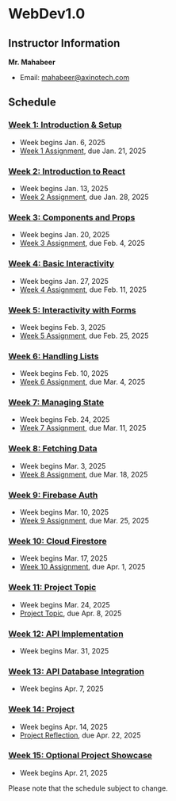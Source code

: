 # WebDev1.0

## Instructor Information

**Mr. Mahabeer**

- Email: [mahabeer@axinotech.com](mailto:mahabeer@axinotech.com)

## Schedule

### [Week 1: Introduction & Setup](/week-1)

- Week begins Jan. 6, 2025
- [Week 1 Assignment](/week-1/assignment), due Jan. 21, 2025

### [Week 2: Introduction to React](/week-2)

- Week begins Jan. 13, 2025
- [Week 2 Assignment](/week-2/assignment), due Jan. 28, 2025

### [Week 3: Components and Props](/week-3)

- Week begins Jan. 20, 2025
- [Week 3 Assignment](/week-3/assignment), due Feb. 4, 2025

### [Week 4: Basic Interactivity](/week-4)

- Week begins Jan. 27, 2025
- [Week 4 Assignment](/week-4/assignment), due Feb. 11, 2025

### [Week 5: Interactivity with Forms](/week-5)

- Week begins Feb. 3, 2025
- [Week 5 Assignment](/week-5/assignment), due Feb. 25, 2025

### [Week 6: Handling Lists](/week-6)

- Week begins Feb. 10, 2025
- [Week 6 Assignment](/week-6/assignment), due Mar. 4, 2025

### [Week 7: Managing State](/week-7)

- Week begins Feb. 24, 2025
- [Week 7 Assignment](/week-7/assignment), due Mar. 11, 2025

### [Week 8: Fetching Data](/week-8)

- Week begins Mar. 3, 2025
- [Week 8 Assignment](/week-8/assignment), due Mar. 18, 2025

### [Week 9: Firebase Auth](/week-9)

- Week begins Mar. 10, 2025
- [Week 9 Assignment](/week-9/assignment), due Mar. 25, 2025

### [Week 10: Cloud Firestore](/week-10)

- Week begins Mar. 17, 2025
- [Week 10 Assignment](/week-10/assignment), due Apr. 1, 2025

### [Week 11: Project Topic](/week-11)

- Week begins Mar. 24, 2025
- [Project Topic](/week-11/project), due Apr. 8, 2025

### [Week 12: API Implementation](/week-12)

- Week begins Mar. 31, 2025

### [Week 13: API Database Integration](/week-13)

- Week begins Apr. 7, 2025

### [Week 14: Project](/week-14)

- Week begins Apr. 14, 2025
- [Project Reflection](/week-14#project-phase-3-reflection), due Apr. 22, 2025

### [Week 15: Optional Project Showcase](/week-15)

- Week begins Apr. 21, 2025

Please note that the schedule subject to change.
